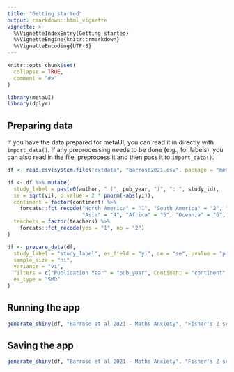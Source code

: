 ```yaml
---
title: "Getting started"
output: rmarkdown::html_vignette
vignette: >
  %\VignetteIndexEntry{Getting started}
  %\VignetteEngine{knitr::rmarkdown}
  %\VignetteEncoding{UTF-8}
---
```


```r
knitr::opts_chunk$set(
  collapse = TRUE,
  comment = "#>"
)
```

```r
library(metaUI)
library(dplyr)
```


## Preparing data

If you have the data prepared for metaUI, you can read it in directly with `import_data()`. If any preprocessing needs to be done (e.g., for labels), you can also read in the file, preprocess it and then pass it to `import_data()`.

```r
df <- read.csv(system.file("extdata", "barroso2021.csv", package = "metaUI"))

df <- df %>% mutate(
  study_label = paste0(author, " (", pub_year, ")", ": ", study_id),
  se = sqrt(vi), p.value = 2 * pnorm(-abs(yi)),
  continent = factor(continent) %>% 
    forcats::fct_recode("North America" = "1", "South America" = "2", "Europe" = "3",
                        "Asia" = "4", "Africa" = "5", "Oceania" = "6", "NA" = "-999"),
  teachers = factor(teachers) %>% 
    forcats::fct_recode(yes = "1", no = "2")
)

df <- prepare_data(df,
  study_label = "study_label", es_field = "yi", se = "se", pvalue = "p.value",
  sample_size = "ni",
  variance = "vi", 
  filters = c("Publication Year" = "pub_year", Continent = "continent", "Teacher Sample" = "teachers"), 
  es_type = "SMD"
)
```

## Running the app

```r
generate_shiny(df, "Barroso et al 2021 - Maths Anxiety", "Fisher's Z scores")
```

## Saving the app

```r
generate_shiny(df, "Barroso et al 2021 - Maths Anxiety", "Fisher's Z scores", save_to_folder = "my_app")
```

